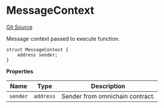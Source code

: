 # MessageContext
[Git Source](https://github.com/zeta-chain/protocol-contracts/blob/main/v2/contracts/evm/interfaces/IGatewayEVM.sol)

Message context passed to execute function.


```solidity
struct MessageContext {
    address sender;
}
```

**Properties**

|Name|Type|Description|
|----|----|-----------|
|`sender`|`address`|Sender from omnichain contract.|

